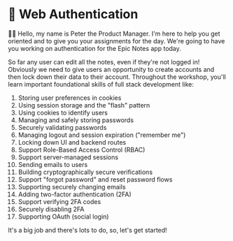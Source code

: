 # 🔐 Web Authentication

👨‍💼 Hello, my name is Peter the Product Manager. I'm here to help you get
oriented and to give you your assignments for the day. We're going to have you
working on authentication for the Epic Notes app today.

So far any user can edit all the notes, even if they're not logged in! Obviously
we need to give users an opportunity to create accounts and then lock down their
data to their account. Throughout the workshop, you'll learn important
foundational skills of full stack development like:

1. Storing user preferences in cookies
2. Using session storage and the "flash" pattern
3. Using cookies to identify users
4. Managing and safely storing passwords
5. Securely validating passwords
6. Managing logout and session expiration ("remember me")
7. Locking down UI and backend routes
8. Support Role-Based Access Control (RBAC)
9. Support server-managed sessions
10. Sending emails to users
11. Building cryptographically secure verifications
12. Support "forgot password" and reset password flows
13. Supporting securely changing emails
14. Adding two-factor authentication (2FA)
15. Support verifying 2FA codes
16. Securely disabling 2FA
17. Supporting OAuth (social login)

It's a big job and there's lots to do, so, let's get started!
